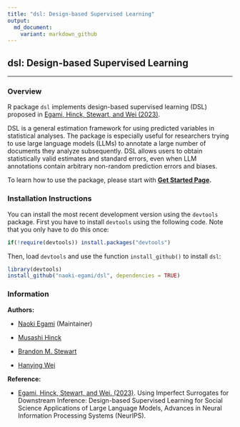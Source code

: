 ```yaml
---
title: "dsl: Design-based Supervised Learning"
output: 
  md_document:
    variant: markdown_github
---
```


## dsl: Design-based Supervised Learning

------

### Overview

R package `dsl` implements design-based supervised learning (DSL) proposed in [Egami, Hinck, Stewart, and Wei (2023)](https://naokiegami.com/paper/dsl.pdf). 

DSL is a general estimation framework for using predicted variables in statistical analyses. The package is especially useful for researchers trying to use large language models (LLMs) to annotate a large number of documents they analyze subsequently. DSL allows users to obtain statistically valid estimates and standard errors, even when LLM annotations contain arbitrary non-random prediction errors and biases. 

To learn how to use the package, please start with **[Get Started Page](http://naokiegami.com/dsl/articles/intro.html).**

### Installation Instructions

You can install the most recent development version using the `devtools` package. First you have to install `devtools` using the following code. Note that you only have to do this once:
```r
if(!require(devtools)) install.packages("devtools")
```   

Then, load `devtools` and use the function `install_github()` to install `dsl`:
```r
library(devtools)
install_github("naoki-egami/dsl", dependencies = TRUE)
```  

### Information 

**Authors:** 

- [Naoki Egami](https://naokiegami.com) (Maintainer)

- [Musashi Hinck](https://muhark.github.io/about)

- [Brandon M. Stewart](https://bstewart.scholar.princeton.edu/)

- [Hanying Wei](https://polisci.columbia.edu/content/hanying-wei)

**Reference:** 

- [Egami, Hinck, Stewart, and Wei. (2023)](https://naokiegami.com/paper/dsl.pdf). Using Imperfect Surrogates for Downstream Inference:
Design-based Supervised Learning for Social Science Applications of Large Language Models, Advances in Neural Information Processing Systems (NeurIPS).
